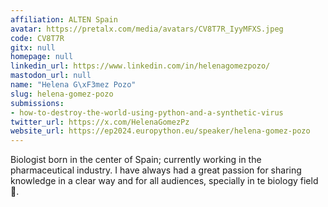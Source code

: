 ```yaml
---
affiliation: ALTEN Spain
avatar: https://pretalx.com/media/avatars/CV8T7R_IyyMFXS.jpeg
code: CV8T7R
gitx: null
homepage: null
linkedin_url: https://www.linkedin.com/in/helenagomezpozo/
mastodon_url: null
name: "Helena G\xF3mez Pozo"
slug: helena-gomez-pozo
submissions:
- how-to-destroy-the-world-using-python-and-a-synthetic-virus
twitter_url: https://x.com/HelenaGomezPz
website_url: https://ep2024.europython.eu/speaker/helena-gomez-pozo
---
```


Biologist born in the center of Spain; currently working in the pharmaceutical industry. I have always had a great passion for sharing knowledge in a clear way and for all audiences, specially in te biology field 🧬.
